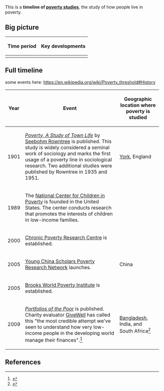 This is a '''timeline of [[poverty studies]]''', the study of how people live in poverty.

==Big picture==

{| class="sortable wikitable"
! Time period !! Key developments
|-
|}

==Full timeline==

some events here: https://en.wikipedia.org/wiki/Poverty_threshold#History

{| class="sortable wikitable"
! Year !! Event !! Geographic location where poverty is studied
|-
| 1901 || ''[[Poverty, A Study of Town Life]]'' by [[Seebohm Rowntree]] is published. This study is widely considered a seminal work of sociology and marks the first usage of a poverty line in sociological research. Two additional studies were published by Rowntree in 1935 and 1951. || [[York]], England
|-
| 1989 || The [[National Center for Children in Poverty]] is founded in the United States. The center conducts research that promotes the interests of children in low-income families. ||
|-
| 2000 || [[Chronic Poverty Research Centre]] is established. ||
|-
| 2005 || [[Young China Scholars Poverty Research Network]] launches. || China
|-
| 2005 || [[Brooks World Poverty Institute]] is established. ||
|-
| 2009 || ''[[Portfolios of the Poor]]'' is published. Charity evaluator [[GiveWell]] has called this "the most credible attempt we've seen to understand how very low-income people in the developing world manage their finances".<ref>{{cite web |url=http://blog.givewell.org/2012/12/26/the-case-for-cash-2/ |title=The Case for Cash |author=Holden Karnofsky |date=December 26, 2012 |publisher=GiveWell}}</ref> || [[Bangladesh]], India, and South Africa<ref>{{cite web |url=http://www.portfoliosofthepoor.com/ |title=Portfolios of the Poor |accessdate=May 9, 2016}}</ref>
|}

==References==

{{reflist|30em}}

